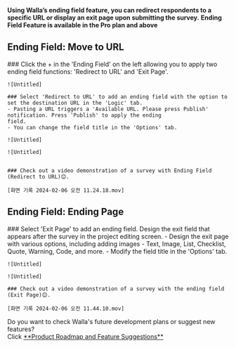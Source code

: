 
<Callout type='info' emoji="🔔">**Using Walla’s ending field feature, you can redirect respondents to a specific URL or
    display an exit page upon submitting the survey.**</Callout>
<Callout type='warning' emoji="⚠️">**Ending Field Feature is available in the Pro plan and above**</Callout>

## Ending Field: Move to URL

<Steps>
    ### Click the + in the 'Ending Field' on the left allowing you to apply two ending field functions: 'Redirect to
    URL' and 'Exit Page'.

    ![Untitled]

    ### Select 'Redirect to URL' to add an ending field with the option to set the destination URL in the 'Logic' tab.
    - Pasting a URL triggers a 'Available URL. Please press Publish' notification. Press 'Publish' to apply the ending
    field.
    - You can change the field title in the 'Options' tab.

    ![Untitled]

    ![Untitled]


    ### Check out a video demonstration of a survey with Ending Field (Redirect to URL)😊.

    [화면 기록 2024-02-06 오전 11.24.18.mov]

</Steps>

## Ending Field: Ending Page

<Steps>
    ### Select 'Exit Page' to add an ending field. Design the exit field that appears after the survey in the project
    editing screen.
    - Design the exit page with various options, including adding images
    - Text, Image, List, Checklist, Quote, Warning, Code, and more.
    - Modify the field title in the 'Options' tab.

    ![Untitled]

    ![Untitled]

    ### Check out a video demonstration of a survey with the ending field (Exit Page)😊.

    [화면 기록 2024-02-06 오전 11.44.10.mov]
</Steps>

<Callout type='info' emoji="🔔">
    Do you want to check Walla's future development plans or suggest new features? <br/>Click <a
    href='https://google.com'
    target="_blank"
    rel="noopener noreferrer"
    style={{textDecoration: 'underline'}}>**Product
    Roadmap and Feature Suggestions**</a>
</Callout>